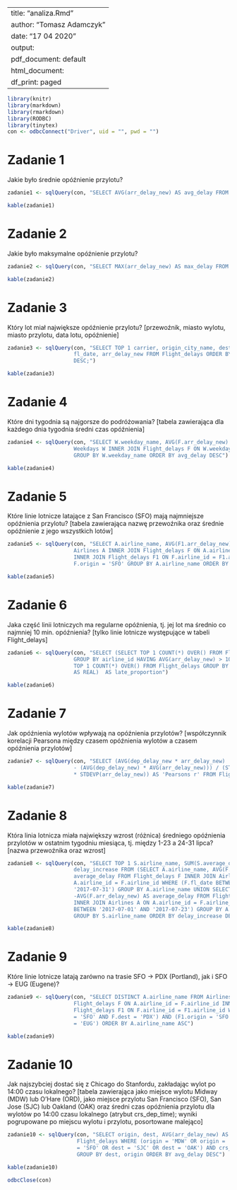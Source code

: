 
---
title: "analiza.Rmd"
author: "Tomasz Adamczyk"
date: "17 04 2020"
output:
  pdf_document: default
  html_document:
    df_print: paged
---

```{r, echo = FALSE}
library(knitr)
library(markdown)
library(rmarkdown)
library(RODBC)
library(tinytex)
con <- odbcConnect("Driver", uid = "", pwd = "")
```

# Zadanie 1
Jakie było średnie opóźnienie przylotu?

```{r}
zadanie1 <- sqlQuery(con, "SELECT AVG(arr_delay_new) AS avg_delay FROM Flight_delays;")
```

```{r, echo = FALSE}
kable(zadanie1)
```

# Zadanie 2
Jakie było maksymalne opóźnienie przylotu?

```{r}
zadanie2 <- sqlQuery(con, "SELECT MAX(arr_delay_new) AS max_delay FROM Flight_delays;")
```

```{r, echo = FALSE}
kable(zadanie2)
```

# Zadanie 3
Który lot miał największe opóźnienie przylotu?
[przewoźnik, miasto wylotu, miasto przylotu, data lotu, opóźnienie]

```{r}
zadanie3 <- sqlQuery(con, "SELECT TOP 1 carrier, origin_city_name, dest_city_name,
                     fl_date, arr_delay_new FROM Flight_delays ORDER BY arr_delay_new
                     DESC;")
```

```{r, echo = FALSE}
kable(zadanie3)
```

# Zadanie 4
Które dni tygodnia są najgorsze do podróżowania?
[tabela zawierająca dla każdego dnia tygodnia średni czas opóźnienia]

```{r}
zadanie4 <- sqlQuery(con, "SELECT W.weekday_name, AVG(F.arr_delay_new) AS avg_delay FROM
                     Weekdays W INNER JOIN Flight_delays F ON W.weekday_id = F.day_of_week
                     GROUP BY W.weekday_name ORDER BY avg_delay DESC")
```

```{r, echo = FALSE}
kable(zadanie4)
```

# Zadanie 5
Które linie lotnicze latające z San Francisco (SFO) mają najmniejsze opóźnienia przylotu?
[tabela zawierająca nazwę przewoźnika oraz średnie opóźnienie z jego wszystkich lotów]

```{r}
zadanie5 <- sqlQuery(con, "SELECT A.airline_name, AVG(F1.arr_delay_new) AS avg_delay FROM
                     Airlines A INNER JOIN Flight_delays F ON A.airline_id = F.airline_id
                     INNER JOIN Flight_delays F1 ON F.airline_id = F1.airline_id WHERE 
                     F.origin = 'SFO' GROUP BY A.airline_name ORDER BY avg_delay DESC")
```

```{r, echo = FALSE}
kable(zadanie5)
```

# Zadanie 6
Jaka część linii lotniczych ma regularne opóźnienia, tj. jej lot ma średnio co najmniej 10 min. opóźnienia?
[tylko linie lotnicze występujące w tabeli Flight_delays]

```{r}
zadanie6 <- sqlQuery(con, "SELECT (SELECT TOP 1 COUNT(*) OVER() FROM Flight_delays
                     GROUP BY airline_id HAVING AVG(arr_delay_new) > 10) / CAST((SELECT 
                     TOP 1 COUNT(*) OVER() FROM Flight_delays GROUP BY airline_id)
                     AS REAL)  AS late_proportion")
```

```{r, echo = FALSE}
kable(zadanie6)
```

# Zadanie 7
Jak opóźnienia wylotów wpływają na opóźnienia przylotów?
[współczynnik korelacji Pearsona między czasem opóźnienia wylotów a czasem opóźnienia przylotów]

```{r}
zadanie7 <- sqlQuery(con, "SELECT (AVG(dep_delay_new * arr_delay_new)
                     - (AVG(dep_delay_new) * AVG(arr_delay_new))) / (STDEVP(dep_delay_new)
                     * STDEVP(arr_delay_new)) AS 'Pearsons r' FROM Flight_delays")
```

```{r, echo = FALSE}
kable(zadanie7)
```

# Zadanie 8
Która linia lotnicza miała największy wzrost (różnica) średniego opóźnienia przylotów w ostatnim tygodniu miesiąca, tj. między 1-23 a 24-31 lipca?
[nazwa przewoźnika oraz wzrost]

```{r}
zadanie8 <- sqlQuery(con, "SELECT TOP 1 S.airline_name, SUM(S.average_delay) AS 
                     delay_increase FROM (SELECT A.airline_name, AVG(F.arr_delay_new) AS 
                     average_delay FROM Flight_delays F INNER JOIN Airlines A ON 
                     A.airline_id = F.airline_id WHERE (F.fl_date BETWEEN '2017-07-24' AND 
                     '2017-07-31') GROUP BY A.airline_name UNION SELECT A.airline_name, 
                     -AVG(F.arr_delay_new) AS average_delay FROM Flight_delays F 
                     INNER JOIN Airlines A ON A.airline_id = F.airline_id WHERE (F.fl_date 
                     BETWEEN '2017-07-01' AND '2017-07-23') GROUP BY A.airline_name) AS S 
                     GROUP BY S.airline_name ORDER BY delay_increase DESC")
```

```{r, echo = FALSE}
kable(zadanie8)
```

# Zadanie 9
Które linie lotnicze latają zarówno na trasie SFO → PDX (Portland), jak i SFO → EUG (Eugene)?

```{r}
zadanie9 <- sqlQuery(con, "SELECT DISTINCT A.airline_name FROM Airlines A INNER JOIN 
                     Flight_delays F ON A.airline_id = F.airline_id INNER JOIN 
                     Flight_delays F1 ON F.airline_id = F1.airline_id WHERE (F.origin
                     = 'SFO' AND F.dest = 'PDX') AND (F1.origin = 'SFO' AND F1.dest
                     = 'EUG') ORDER BY A.airline_name ASC")
```

```{r, echo = FALSE}
kable(zadanie9)
```

# Zadanie 10
Jak najszybciej dostać się z Chicago do Stanfordu, zakładając wylot po 14:00 czasu lokalnego?
[tabela zawierająca jako miejsce wylotu Midway (MDW) lub O'Hare (ORD), jako miejsce przylotu San Francisco (SFO), San Jose (SJC) lub Oakland (OAK) oraz średni czas opóźnienia przylotu dla wylotów po 14:00 czasu lokalnego (atrybut crs_dep_time); wyniki pogrupowane po miejscu wylotu i przylotu, posortowane malejąco]

```{r}
zadanie10 <- sqlQuery(con, "SELECT origin, dest, AVG(arr_delay_new) AS avg_delay FROM 
                      Flight_delays WHERE (origin = 'MDW' OR origin = 'ORD') AND (dest
                      = 'SFO' OR dest = 'SJC' OR dest = 'OAK') AND crs_dep_time > 1400 
                      GROUP BY dest, origin ORDER BY avg_delay DESC")
```

```{r, echo = FALSE}
kable(zadanie10)
```

```{r, echo = FALSE}
odbcClose(con)
```
